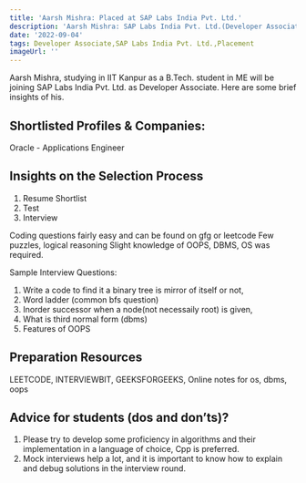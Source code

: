 ```yaml
---
title: 'Aarsh Mishra: Placed at SAP Labs India Pvt. Ltd.'
description: 'Aarsh Mishra: SAP Labs India Pvt. Ltd.(Developer Associate)'
date: '2022-09-04'
tags: Developer Associate,SAP Labs India Pvt. Ltd.,Placement
imageUrl: ''
---
```


Aarsh Mishra, studying in IIT Kanpur as a B.Tech. student in ME will be joining SAP Labs India Pvt. Ltd. as Developer Associate. Here are some brief insights of his.

## Shortlisted Profiles & Companies:
Oracle - Applications Engineer

## Insights on the Selection Process
1. Resume Shortlist
2. Test
3. Interview

Coding questions fairly easy and can be found on gfg or leetcode
Few puzzles, logical reasoning
Slight knowledge of OOPS, DBMS, OS was required.

Sample Interview Questions:

1. Write a code to find it a binary tree is mirror of itself or not,
2. Word ladder (common bfs question)
3. Inorder successor when a node(not necessaily root) is given,
4. What is third normal form (dbms)
5. Features of OOPS


##  Preparation Resources
LEETCODE,
INTERVIEWBIT,
GEEKSFORGEEKS,
Online notes for os, dbms, oops

## Advice for students (dos and don’ts)? 
1. Please try to develop some proficiency in algorithms and their implementation in a language of choice, Cpp is preferred.
2. Mock interviews help a lot, and it is important to know how to explain and debug solutions in
the interview round.

